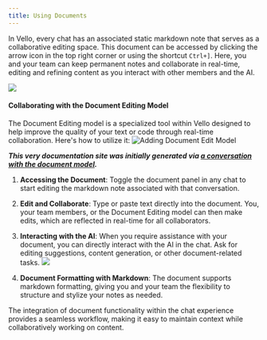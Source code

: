 ```yaml
---
title: Using Documents
---
```


In Vello, every chat has an associated static markdown note that serves as a collaborative editing space. This document can be accessed by clicking the arrow icon in the top right corner or using the shortcut `Ctrl+]`. Here, you and your team can keep permanent notes and collaborate in real-time, editing and refining content as you interact with other members and the AI.

![](https://d3cflkbt5y83mw.cloudfront.net/Screen-Shot-2023-12-20-12-28-46.60.png)
#### Collaborating with the Document Editing Model

The Document Editing model is a specialized tool within Vello designed to help improve the quality of your text or code through real-time collaboration. Here's how to utilize it:
![Adding Document Edit Model](https://d3cflkbt5y83mw.cloudfront.net/Screen-Shot-2023-12-20-12-35-45.29.png)

***This very documentation site was initially generated via [a conversation with the document model](https://vello.ai/share/aqbgz81u).***

1. **Accessing the Document**: Toggle the document panel in any chat to start editing the markdown note associated with that conversation.

2. **Edit and Collaborate**: Type or paste text directly into the document. You, your team members, or the Document Editing model can then make edits, which are reflected in real-time for all collaborators.

3. **Interacting with the AI**: When you require assistance with your document, you can directly interact with the AI in the chat. Ask for editing suggestions, content generation, or other document-related tasks.
![](https://d3cflkbt5y83mw.cloudfront.net/Screen-Shot-2023-12-20-12-38-26.44.png)

4. **Document Formatting with Markdown**: The document supports markdown formatting, giving you and your team the flexibility to structure and stylize your notes as needed.

The integration of document functionality within the chat experience provides a seamless workflow, making it easy to maintain context while collaboratively working on content.
